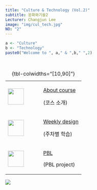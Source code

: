 ```yaml
---
title: "Culture & Technology (Vol.2)"
subtitle: 문화와기술2
Lecturer: Changjun Lee
image: "img/cul_tech.jpg"
NO: "2"
---
```



```r
a <- "Culture"
b <- "Technology"
paste0("Welcome to ", a," & ",b," ",2)
```

<br>

+-----------------------------------+----------------------------------------+
| ![](img/settings.png){width="50"} | [About course](about/index.qmd)        |
|                                   |                                        |
|                                   | (코스 소개)                            |
+-----------------------------------+----------------------------------------+
| ![](img/training.png){width="50"} | [Weekly design](weekly/index.qmd)      |
|                                   |                                        |
|                                   | (주차별 학습)                          |
+-----------------------------------+----------------------------------------+
| ![](img/design.png){width="50"}   | [PBL](icpbl/index.qmd)                 |
|                                   |                                        |
|                                   | (PBL project)                          |
+-----------------------------------+----------------------------------------+

: {tbl-colwidths="\[10,90\]"}


![](img/cul_tech.jpg)